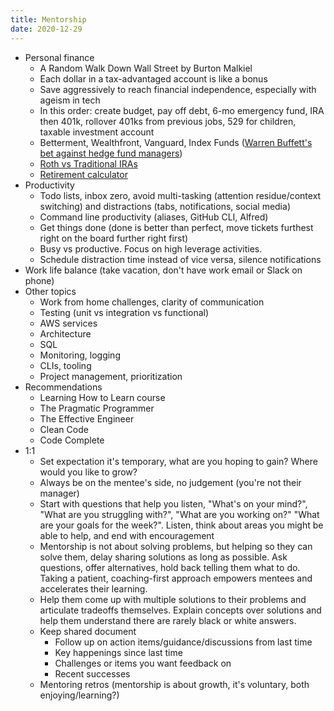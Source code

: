 ```yaml
---
title: Mentorship
date: 2020-12-29
---
```


- Personal finance
  - A Random Walk Down Wall Street by Burton Malkiel
  - Each dollar in a tax-advantaged account is like a bonus
  - Save aggressively to reach financial independence, especially with ageism in tech
  - In this order: create budget, pay off debt, 6-mo emergency fund, IRA then 401k, rollover 401ks from previous jobs, 529 for children, taxable investment account
  - Betterment, Wealthfront, Vanguard, Index Funds ([Warren Buffett's bet against hedge fund managers](https://www.cnbc.com/2018/01/03/why-warren-buffett-says-index-funds-are-the-best-investment.html))
  - [Roth vs Traditional IRAs](https://www.nerdwallet.com/article/investing/roth-or-traditional-ira-account)
  - [Retirement calculator](https://www.nerdwallet.com/investing/retirement-calculator)
- Productivity
  - Todo lists, inbox zero, avoid multi-tasking (attention residue/context switching) and distractions (tabs, notifications, social media)
  - Command line productivity (aliases, GitHub CLI, Alfred)
  - Get things done (done is better than perfect, move tickets furthest right on the board further right first)
  - Busy vs productive. Focus on high leverage activities.
  - Schedule distraction time instead of vice versa, silence notifications
- Work life balance (take vacation, don't have work email or Slack on phone)
- Other topics
  - Work from home challenges, clarity of communication
  - Testing (unit vs integration vs functional)
  - AWS services
  - Architecture
  - SQL
  - Monitoring, logging
  - CLIs, tooling
  - Project management, prioritization
- Recommendations
  - Learning How to Learn course
  - The Pragmatic Programmer
  - The Effective Engineer
  - Clean Code
  - Code Complete
- 1:1
  - Set expectation it's temporary, what are you hoping to gain? Where would you like to grow?
  - Always be on the mentee's side, no judgement (you're not their manager)
  - Start with questions that help you listen, "What's on your mind?", "What are you struggling with?", "What are you working on?" "What are your goals for the week?". Listen, think about areas you might be able to help, and end with encouragement
  - Mentorship is not about solving problems, but helping so they can solve them, delay sharing solutions as long as possible. Ask questions, offer alternatives, hold back telling them what to do. Taking a patient, coaching-first approach empowers mentees and accelerates their learning.
  - Help them come up with multiple solutions to their problems and articulate tradeoffs themselves. Explain concepts over solutions and help them understand there are rarely black or white answers.
  - Keep shared document
    - Follow up on action items/guidance/discussions from last time
    - Key happenings since last time
    - Challenges or items you want feedback on
    - Recent successes
  - Mentoring retros (mentorship is about growth, it's voluntary, both enjoying/learning?)

